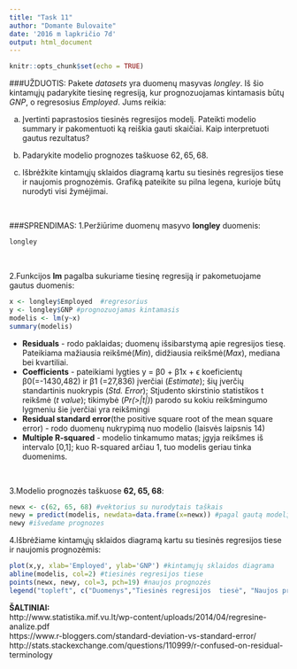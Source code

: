 ```yaml
---
title: "Task 11"
author: "Domante Bulovaite"
date: '2016 m lapkričio 7d'
output: html_document
---
```


```r
knitr::opts_chunk$set(echo = TRUE)
```
###UŽDUOTIS:
Pakete *datasets* yra duomenų masyvas *longley*. Iš šio kintamųjų padarykite tiesinę regresiją, kur prognozuojamas kintamasis būtų *GNP*, o regresosius *Employed*. Jums reikia:

a) Įvertinti paprastosios tiesinės regresijos modelį. Pateikti modelio summary ir pakomentuoti ką reiškia gauti skaičiai. Kaip interpretuoti gautus rezultatus?

b) Padarykite modelio prognozes taškuose $62, 65, 68$.

c) Išbrėžkite kintamųjų sklaidos diagramą kartu su tiesinės regresijos tiese ir naujomis prognozėmis. Grafiką pateikite su pilna legena, kurioje būtų nurodyti visi žymėjimai.


<br>

###SPRENDIMAS:
1.Peržiūrime duomenų masyvo **longley** duomenis:
```r
longley
```

<br>

2.Funkcijos **lm** pagalba sukuriame tiesinę regresiją ir pakometuojame gautus duomenis:

```r
x <- longley$Employed  #regresorius
y <- longley$GNP #prognozuojamas kintamasis
modelis <- lm(y~x)
summary(modelis) 
```
+ **Residuals** - rodo paklaidas; duomenų išsibarstymą apie regresijos tiesę. Pateikiama mažiausia reikšmė(*Min*), didžiausia reikšmė(*Max*), mediana bei kvartiliai.
<br>
+ **Coefficients** - pateikiami lygties y = β0 + β1x + ϵ koeficientų β0(=-1430,482) ir β1 (=27,836) įverčiai (*Estimate*); šių įverčių standartinis nuokrypis (*Std. Error*); Stjudento skirstinio statistikos t reikšmė (*t value*); tikimybė (*Pr(>|t|)*) parodo su kokiu reikšmingumo lygmeniu šie įverčiai yra reikšmingi
<br>
+ **Residual standard error**(the positive square root of the mean square error) - rodo duomenų nukrypimą nuo modelio (laisvės laipsnis 14)
<br>
+ **Multiple R-squared** - modelio tinkamumo matas; įgyja reikšmes iš intervalo [0,1]; kuo R-squared arčiau 1, tuo modelis geriau tinka duomenims. 

<br>

3.Modelio prognozės taškuose **62, 65, 68**:

```r
newx <- c(62, 65, 68) #vektorius su nurodytais taškais
newy = predict(modelis, newdata=data.frame(x=newx)) #pagal gautą modelį surandame y prognozes nurodytuose taškuose
newy #išvedame prognozes
```

4.Išbrėžiame kintamųjų sklaidos diagramą kartu su tiesinės regresijos tiese ir naujomis prognozėmis:

```r

plot(x,y, xlab='Employed', ylab='GNP') #kintamųjų sklaidos diagrama
abline(modelis, col=2) #tiesinės regresijos tiese
points(newx, newy, col=3, pch=19) #naujos prognozės
legend("topleft", c("Duomenys","Tiesinės regresijos  tiesė", "Naujos prognozės"), lty=c(0,1,0), pch=c(1,NA,19), col=c(1,2,3), inset = .05)

```

**ŠALTINIAI:**
<br>
http://www.statistika.mif.vu.lt/wp-content/uploads/2014/04/regresine-analize.pdf
<br>
https://www.r-bloggers.com/standard-deviation-vs-standard-error/
<br>
http://stats.stackexchange.com/questions/110999/r-confused-on-residual-terminology

